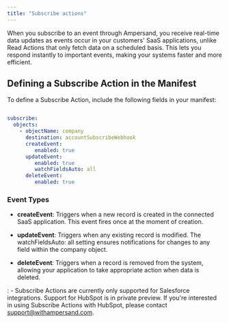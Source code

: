 ```yaml
---
title: "Subscribe actions"
---
```


When you subscribe to an event through Ampersand, you receive real-time data updates as events occur in your customers' SaaS applications, unlike Read Actions that only fetch data on a scheduled basis. This lets you respond instantly to important events, making your systems faster and more efficient.

## Defining a Subscribe Action in the Manifest

To define a Subscribe Action, include the following fields in your manifest:

```yaml

subscribe:
  objects:
    - objectName: company 
      destination: accountSubscribeWebhook
      createEvent:
         enabled: true
      updateEvent:
         enabled: true
         watchFieldsAuto: all
      deleteEvent:
         enabled: true

```

### Event Types

- **createEvent**: Triggers when a new record is created in the connected SaaS application. This event fires once at the moment of creation.

- **updateEvent**: Triggers when any existing record is modified. The watchFieldsAuto: all setting ensures notifications for changes to any field within the company object.

- **deleteEvent**: Triggers when a record is removed from the system, allowing your application to take appropriate action when data is deleted.

<Note>: 
    - Subscribe Actions are currently only supported for Salesforce integrations. Support for HubSpot is in private preview. If you're interested in using Subscribe Actions with HubSpot, please contact support@withampersand.com.